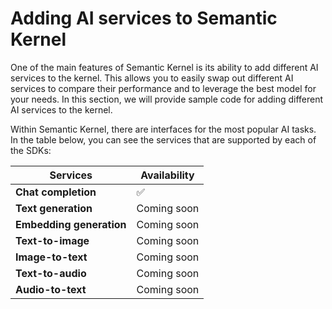 
# Adding AI services to Semantic Kernel

One of the main features of Semantic Kernel is its ability to add different AI services to the kernel.
This allows you to easily swap out different AI services to compare their performance and to leverage the best model for your needs.
In this section, we will provide sample code for adding different AI services to the kernel.

Within Semantic Kernel, there are interfaces for the most popular AI tasks. In the table below, you can see the services that are supported by each of the SDKs:
   
<Table>
  <thead>
    <Tr>
      <Th>Services</Th>
      <Th>Availability</Th>
    </Tr>
  </thead>
  <tbody>
    <Tr>
      <Td><b>Chat completion</b></Td>
      <Td>
        ✅
      </Td>
    </Tr>
    <Tr>
      <Td><b>Text generation</b></Td>
      <Td>
        Coming soon
      </Td>
    </Tr>
    <Tr>
      <Td><b>Embedding generation</b></Td>
      <Td>
        Coming soon
      </Td>
    </Tr>
    <Tr>
      <Td><b>Text-to-image</b></Td>
      <Td>
        Coming soon
      </Td>
    </Tr>
    <Tr>
      <Td><b>Image-to-text</b></Td>
      <Td>
        Coming soon
      </Td>
    </Tr>
    <Tr>
      <Td><b>Text-to-audio</b></Td>
      <Td>
        Coming soon
      </Td>
    </Tr>
    <Tr>
      <Td><b>Audio-to-text</b></Td>
      <Td>
        Coming soon
      </Td>
    </Tr>
  </tbody>
</Table>

